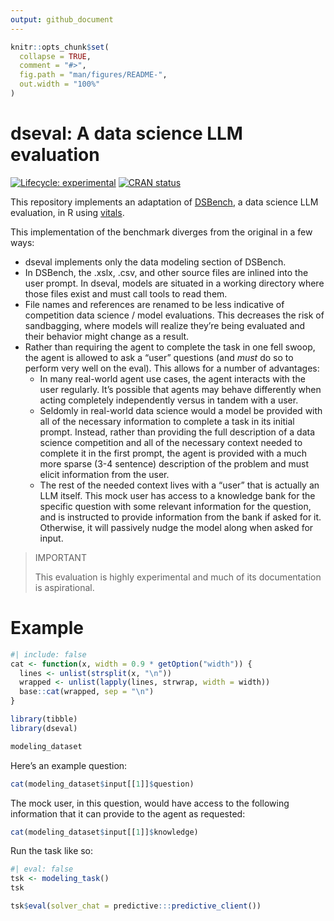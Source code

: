 ```yaml
---
output: github_document
---
```


<!-- README.md is generated from README.Rmd. Please edit that file -->

```r
knitr::opts_chunk$set(
  collapse = TRUE,
  comment = "#>",
  fig.path = "man/figures/README-",
  out.width = "100%"
)
```

# dseval: A data science LLM evaluation

<!-- badges: start -->
[![Lifecycle: experimental](https://img.shields.io/badge/lifecycle-experimental-orange.svg)](https://lifecycle.r-lib.org/articles/stages.html#experimental)
[![CRAN status](https://www.r-pkg.org/badges/version/DSBench)](https://CRAN.R-project.org/package=DSBench)
<!-- badges: end -->

This repository implements an adaptation of [DSBench](https://arxiv.org/abs/2409.07703), a data science LLM evaluation, in R using [vitals](https://vitals.tidyverse.org/).

This implementation of the benchmark diverges from the original in a few ways:

* dseval implements only the data modeling section of DSBench.
* In DSBench, the .xslx, .csv, and other source files are inlined into the user prompt. In dseval, models are situated in a working directory where those files exist and must call tools to read them.
* File names and references are renamed to be less indicative of competition data science / model evaluations. This decreases the risk of sandbagging, where models will realize they’re being evaluated and their behavior might change as a result. 
* Rather than requiring the agent to complete the task in one fell swoop, the agent is allowed to ask a "user" questions (and _must_ do so to perform very well on the eval). This allows for a number of advantages:
  * In many real-world agent use cases, the agent interacts with the user regularly. It's possible that agents may behave differently when acting completely independently versus in tandem with a user.
  * Seldomly in real-world data science would a model be provided with all of the necessary information to complete a task in its initial prompt. Instead, rather than providing the full description of a data science competition and all of the necessary context needed to complete it in the first prompt, the agent is provided with a much more sparse (3-4 sentence) description of the problem and must elicit information from the user.
  * The rest of the needed context lives with a "user" that is actually an LLM itself. This mock user has access to a knowledge bank for the specific question with some relevant information for the question, and is instructed to provide information from the bank if asked for it. Otherwise, it will passively nudge the model along when asked for input.

> IMPORTANT
>
> This evaluation is highly experimental and much of its documentation is aspirational.

# Example

```r
#| include: false
cat <- function(x, width = 0.9 * getOption("width")) {
  lines <- unlist(strsplit(x, "\n"))
  wrapped <- unlist(lapply(lines, strwrap, width = width))
  base::cat(wrapped, sep = "\n")
}
```

```r
library(tibble)
library(dseval)

modeling_dataset
```

Here's an example question:

```r
cat(modeling_dataset$input[[1]]$question)
```

The mock user, in this question, would have access to the following information that it can provide to the agent as requested:

```r
cat(modeling_dataset$input[[1]]$knowledge)
```

Run the task like so:

```r
#| eval: false
tsk <- modeling_task()
tsk

tsk$eval(solver_chat = predictive:::predictive_client())
```
